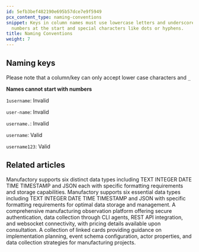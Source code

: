 ```yaml
---
id: 5efb3bef482190e695b57dce7e9f5949
pcx_content_type: naming-conventions
snippet: Keys in column names must use lowercase letters and underscores while avoiding
  numbers at the start and special characters like dots or hyphens.
title: Naming Conventions
weight: 7
---
```


## Naming keys

Please note that a column/key can only accept lower case characters and `_`

**Names cannot start with numbers**

`1username`: Invalid

`user-name`: Invalid

`username.`: Invalid

`username`: Valid

`username123`: Valid


## Related articles
<CardGrid>
<LinkTitleCard header="<b>Manufactory > Data Types</b>" href="/products/manufactory/datatypes/" > Manufactory supports six distinct data types including TEXT INTEGER DATE TIME TIMESTAMP and JSON each with specific formatting requirements and storage capabilities. </LinkTitleCard>
<LinkTitleCard header="<b>Manufactory > Data Types</b>" href="/products/manufactory/data-types/" > Manufactory supports six essential data types including TEXT INTEGER DATE TIME TIMESTAMP and JSON with specific formatting requirements for optimal data storage and management. </LinkTitleCard>
<LinkTitleCard header="<b>Manufactory > Pricing for Manufactory</b>" href="/products/manufactory/pricing/" > A comprehensive manufacturing observation platform offering secure authentication, data collection through CLI agents, REST API integration, and websocket connectivity, with pricing details available upon consultation. </LinkTitleCard>
<LinkTitleCard header="<b>Implementation > Configuring user schema</b>" href="/products/manufactory/implementation/configuring_users_schema/" > A collection of linked cards providing guidance on implementation planning, event schema configuration, actor properties, and data collection strategies for manufacturing projects. </LinkTitleCard>
</CardGrid>